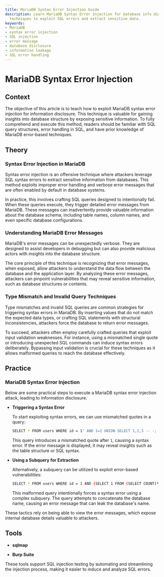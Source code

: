 ```yaml
---
title: MariaDB Syntax Error Injection Guide
description: Learn MariaDB Syntax Error Injection for database info disclosure. Master
  techniques to exploit SQL errors and extract sensitive data.
keywords:
- MariaDB
- syntax error injection
- SQL injection
- error message
- database disclosure
- information leakage
- SQL error handling
---
```


# MariaDB Syntax Error Injection

## Context

The objective of this article is to teach how to exploit MariaDB syntax error injection for information disclosure. This technique is valuable for gaining insights into database structure by exposing sensitive information. To fully comprehend and execute this method, readers should be familiar with SQL query structures, error handling in SQL, and have prior knowledge of MariaDB error-based techniques.

## Theory

### Syntax Error Injection in MariaDB

Syntax error injection is an offensive technique where attackers leverage SQL syntax errors to extract sensitive information from databases. This method exploits improper error handling and verbose error messages that are often enabled by default in database systems.

In practice, this involves crafting SQL queries designed to intentionally fail. When these queries execute, they trigger detailed error messages from MariaDB. These messages can inadvertently provide valuable information about the database schema, including table names, column names, and even specific database configurations.

### Understanding MariaDB Error Messages

MariaDB's error messages can be unexpectedly verbose. They are designed to assist developers in debugging but can also provide malicious actors with insights into the database structure.

The core principle of this technique is recognizing that error messages, when exposed, allow attackers to understand the data flow between the database and the application layer. By analyzing these error messages, attackers can pinpoint vulnerabilities that may reveal sensitive information, such as database structures or contents.

### Type Mismatch and Invalid Query Techniques

Type mismatches and invalid SQL queries are common strategies for triggering syntax errors in MariaDB. By inserting values that do not match the expected data types, or crafting SQL statements with structural inconsistencies, attackers force the database to return error messages.

To succeed, attackers often employ carefully crafted queries that exploit input validation weaknesses. For instance, using a mismatched single quote or introducing unexpected SQL commands can induce syntax errors deliberately. Bypassing input validation is crucial for these techniques as it allows malformed queries to reach the database effectively.

## Practice

### MariaDB Syntax Error Injection

Below are some practical steps to execute a MariaDB syntax error injection attack, leading to information disclosure.

- **Triggering a Syntax Error**

    To start exploiting syntax errors, we can use mismatched quotes in a query:

    ```bash
    SELECT * FROM users WHERE id = 1' AND 1=2 UNION SELECT 1,2,3 -- -;
    ```

    This query introduces a mismatched quote after `1`, causing a syntax error. If the error message is displayed, it may reveal insights such as the table structure or SQL syntax.

- **Using a Subquery for Extraction**

    Alternatively, a subquery can be utilized to exploit error-based vulnerabilities:

    ```bash
    SELECT * FROM users WHERE id = 1 AND (SELECT 1 FROM (SELECT COUNT(*),CONCAT((SELECT database()),FLOOR(RAND(0)*2))x FROM information_schema.tables GROUP BY x)a);
    ```

    This malformed query intentionally forces a syntax error using a complex subquery. The query attempts to concatenate the database name, causing an error message that can leak the database's name.

These tactics rely on being able to view the error messages, which expose internal database details valuable to attackers.

## Tools

- **sqlmap**

- **Burp Suite**

These tools support SQL injection testing by automating and streamlining the injection process, making it easier to induce and analyze SQL errors.